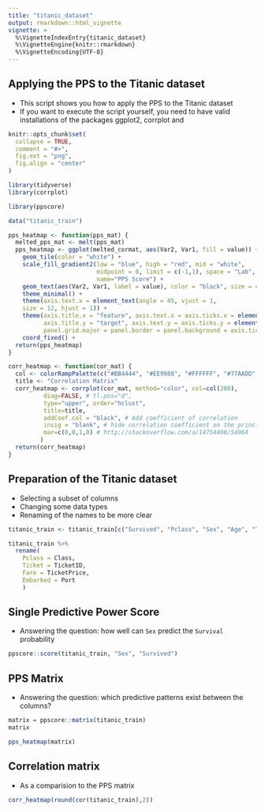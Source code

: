 ```yaml
---
title: "titanic_dataset"
output: rmarkdown::html_vignette
vignette: >
  %\VignetteIndexEntry{titanic_dataset}
  %\VignetteEngine{knitr::rmarkdown}
  %\VignetteEncoding{UTF-8}
---
```


## Applying the PPS to the Titanic dataset

* This script shows you how to apply the PPS to the Titanic dataset
* If you want to execute the script yourself, you need to have valid installations of the packages ggplot2, corrplot and 

```r
knitr::opts_chunk$set(
  collapse = TRUE,
  comment = "#>",
  fig.ext = "png",
  fig.align = "center"
)
```

```r
library(tidyverse)
library(corrplot)

library(ppscore)
```

```r
data("titanic_train")
```

```r
pps_heatmap <- function(pps_mat) {
  melted_pps_mat <- melt(pps_mat)
  pps_heatmap <- ggplot(melted_cormat, aes(Var2, Var1, fill = value)) +
    geom_tile(color = "white") +
    scale_fill_gradient2(low = "blue", high = "red", mid = "white", 
                         midpoint = 0, limit = c(-1,1), space = "Lab", 
                         name="PPS Score") +
    geom_text(aes(Var2, Var1, label = value), color = "black", size = 4) +
    theme_minimal() + 
    theme(axis.text.x = element_text(angle = 45, vjust = 1, 
    size = 12, hjust = 1)) +
    theme(axis.title.x = "feature", axis.text.x = axis.ticks.x = element_blank(),
          axis.title.y = "target", axis.text.y = axis.ticks.y = element_blank(),
          panel.grid.major = panel.border = panel.background = axis.ticks = element_blank()) +
    coord_fixed() + 
  return(pps_heatmap)
}
```

```r
corr_heatmap <- function(cor_mat) {
  col <- colorRampPalette(c("#BB4444", "#EE9988", "#FFFFFF", "#77AADD", "#4477AA"))
  title <- "Correlation Matrix"
  corr_heatmap <- corrplot(cor_mat, method="color", col=col(200),  
          diag=FALSE, # tl.pos="d", 
          type="upper", order="hclust", 
          title=title, 
          addCoef.col = "black", # Add coefficient of correlation
          insig = "blank", # hide correlation coefficient on the principal diagonal
          mar=c(0,0,1,0) # http://stackoverflow.com/a/14754408/54964
         )
  return(corr_heatmap)
}
```


## Preparation of the Titanic dataset

* Selecting a subset of columns
* Changing some data types 
* Renaming of the names to be more clear

```r
titanic_train <- titanic_train[c("Survived", "Pclass", "Sex", "Age", "Ticket", "Fare", "Embarked")]

titanic_train %>% 
  rename(
    Pclass = Class,
    Ticket = TicketID,
    Fare = TicketPrice,
    Embarked = Port
    )
```

## Single Predictive Power Score

* Answering the question: how well can `Sex` predict the `Survival` probability

```r
ppscore::score(titanic_train, "Sex", "Survived")
```

## PPS Matrix

* Answering the question: which predictive patterns exist between the columns?

```r
matrix = ppscore::matrix(titanic_train)
matrix
```

```r
pps_heatmap(matrix)
```

## Correlation matrix

* As a comparision to the PPS matrix

```r
corr_heatmap(round(cor(titanic_train),2))
```


